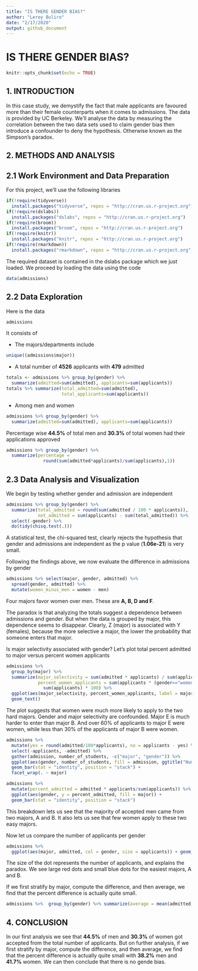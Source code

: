 ---
title: "IS THERE GENDER BIAS?"
author: "Leroy Buliro"
date: "2/17/2020"
output: github_document
---

# IS THERE GENDER BIAS?
```{r setup, include=FALSE}
knitr::opts_chunk$set(echo = TRUE)
```


## 1. INTRODUCTION

In this case study, we demystify the fact that male applicants are favoured more than their female counterparts when it comes to admissions. The data is provided by UC Berkeley.
We'll analyse the data by measuring the correlation between the two data sets used to claim gender bias then introduce a confounder to deny the hypothesis. Otherwise known as the Simpson's paradox.

## 2. METHODS AND ANALYSIS

## 2.1 Work Environment and Data Preparation

For this project, we'll use the following libraries

```{r message=FALSE}
if(!require(tidyverse)) 
  install.packages("tidyverse", repos = "http://cran.us.r-project.org")
if(!require(dslabs)) 
  install.packages("dslabs", repos = "http://cran.us.r-project.org")
if(!require(broom)) 
  install.packages("broom", repos = "http://cran.us.r-project.org")
if(!require(knitr)) 
  install.packages("knitr", repos = "http://cran.us.r-project.org")
if(!require(rmarkdown)) 
  install.packages("rmarkdown", repos = "http://cran.us.r-project.org")
```

The required dataset is contained in the dslabs package which we just loaded. We proceed by loading the data using the code

```{r}
data(admissions)
```


## 2.2 Data Exploration
Here is the data

```{r}
admissions
```

It consists of

- The majors/departments include

```{r}
unique((admissions$major))
```

- A total number of **4526** applicants with **479** admitted

```{r echo=FALSE}
totals <- admissions %>% group_by(gender) %>% 
  summarize(admitted=sum(admitted), applicants=sum(applicants))
totals %>% summarize(total_admitted=sum(admitted), 
                     total_applicants=sum(applicants))
```

- Among men and women

```{r echo=FALSE}
admissions %>% group_by(gender) %>% 
  summarize(admitted=sum(admitted), applicants=sum(applicants))
```

Percentage wise **44.5%** of total men and **30.3%** of total women had their applications approved

```{r}
admissions %>% group_by(gender) %>% 
  summarize(percentage = 
              round(sum(admitted*applicants)/sum(applicants),1))
```


## 2.3 Data Analysis and Visualization

We begin by testing whether gender and admission are independent

```{r}
admissions %>% group_by(gender) %>% 
  summarize(total_admitted = round(sum(admitted / 100 * applicants)), 
            not_admitted = sum(applicants) - sum(total_admitted)) %>% 
  select(-gender) %>% 
  do(tidy(chisq.test(.)))
```

A statistical test, the chi-squared test, clearly rejects the hypothesis that gender and admissions are independent as the p value (**1.06e-21**) is very small.

Following the findings above, we now evaluate the difference in admissions by gender

```{r}
admissions %>% select(major, gender, admitted) %>% 
  spread(gender, admitted) %>%
  mutate(women_minus_men = women - men)
```

Four majors favor women over men. These are **A, B, D and F**.

The paradox is that analyzing the totals suggest a dependence between admissions and gender. But when the data is grouped by major, this dependence seems to disappear. Clearly, Z (major) is associated with Y (females), because the more selective a major, the lower the probability that someone enters that major.

Is major selectivity associated with gender? Let's plot total percent admitted to major versus percent women applicants

```{r echo=FALSE}
admissions %>% 
  group_by(major) %>% 
  summarize(major_selectivity = sum(admitted * applicants) / sum(applicants),
            percent_women_applicants = sum(applicants * (gender=="women")) /
              sum(applicants) * 100) %>%
  ggplot(aes(major_selectivity, percent_women_applicants, label = major)) +
  geom_text()
```

The plot suggests that women were much more likely to apply to the two hard majors. Gender and major selectivity are confounded.
Major E is much harder to enter than major B. And over 60% of applicants to major E were women, while less than 30% of the applicants of major B were women.

```{r echo=FALSE}
admissions %>%
  mutate(yes = round(admitted/100*applicants), no = applicants - yes) %>%
  select(-applicants, -admitted) %>%
  gather(admission, number_of_students, -c("major", "gender")) %>%
  ggplot(aes(gender, number_of_students, fill = admission, ggtitle("Number of Applicants Admitted and Not"))) +
  geom_bar(stat = "identity", position = "stack") +
  facet_wrap(. ~ major)
```

```{r echo=FALSE}
admissions %>% 
  mutate(percent_admitted = admitted * applicants/sum(applicants)) %>%
  ggplot(aes(gender, y = percent_admitted, fill = major)) +
  geom_bar(stat = "identity", position = "stack")
```

This breakdown lets us see that the majority of accepted men came from two majors, A and B. It also lets us see that few women apply to these two easy majors.

Now let us compare the number of applicants per gender

```{r echo=FALSE}
admissions %>% 
  ggplot(aes(major, admitted, col = gender, size = applicants)) + geom_point()
```

The size of the dot represents the number of applicants, and explains the paradox. We see large red dots and small blue dots for the easiest majors, A and B.

If we first stratify by major, compute the difference, and then average, we find that the percent difference is actually quite small.

```{r}
admissions %>%  group_by(gender) %>% summarize(average = mean(admitted))
```


## 4. CONCLUSION

In our first analysis we see that **44.5%** of men and **30.3%** of women got accepted from the total number of applicants. But on further analysis, if we first stratify by major, compute the difference, and then average, we find that the percent difference is actually quite small with **38.2%** men and **41.7%** women. We can then conclude that there is no gende bias.
